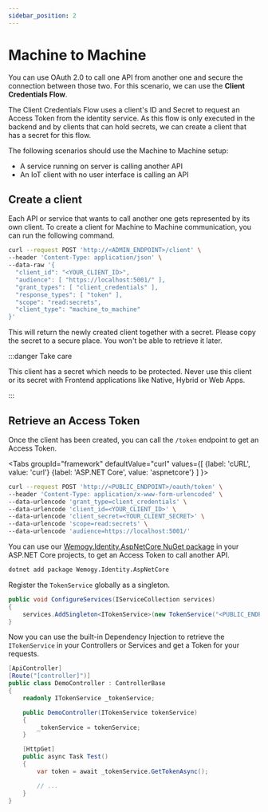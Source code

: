 ```yaml
---
sidebar_position: 2
---
```


# Machine to Machine

You can use OAuth 2.0 to call one API from another one and secure the connection between those two. For this scenario, we can use the **Client Credentials Flow**.

The Client Credentials Flow uses a client's ID and Secret to request an Access Token from the identity service. As this flow is only executed in the backend and by clients that can hold secrets, we can create a client that has a secret for this flow.

The following scenarios should use the Machine to Machine setup:

- A service running on server is calling another API
- An IoT client with no user interface is calling an API

## Create a client

Each API or service that wants to call another one gets represented by its own client. To create a client for Machine to Machine communication, you can run the following command.

```bash
curl --request POST 'http://<ADMIN_ENDPOINT>/client' \
--header 'Content-Type: application/json' \
--data-raw '{
  "client_id": "<YOUR_CLIENT_ID>",
  "audience": [ "https://localhost:5001/" ],
  "grant_types": [ "client_credentials" ],
  "response_types": [ "token" ],
  "scope": "read:secrets",
  "client_type": "machine_to_machine"
}'
```

This will return the newly created client together with a secret. Please copy the secret to a secure place. You won't be able to retrieve it later.

:::danger Take care

This client has a secret which needs to be protected. Never use this client or its secret with Frontend applications like Native, Hybrid or Web Apps.

:::

## Retrieve an Access Token

Once the client has been created, you can call the `/token` endpoint to get an Access Token.

<Tabs
	groupId="framework"
  defaultValue="curl"
  values={[
		{label: 'cURL', value: 'curl'}
    {label: 'ASP.NET Core', value: 'aspnetcore'}
  ]
}>
<TabItem value="curl">

```bash
curl --request POST 'http://<PUBLIC_ENDPOINT>/oauth/token' \
--header 'Content-Type: application/x-www-form-urlencoded' \
--data-urlencode 'grant_type=client_credentials' \
--data-urlencode 'client_id=<YOUR_CLIENT_ID>' \
--data-urlencode 'client_secret=<YOUR_CLIENT_SECRET>' \
--data-urlencode 'scope=read:secrets' \
--data-urlencode 'audience=https://localhost:5001/'
```

</TabItem>
<TabItem value="aspnetcore">

You can use our [Wemogy.Identity.AspNetCore NuGet package](https://github.com/wemogy/identity/packages/674418) in your ASP.NET Core projects, to get an Access Token to call another API.

```bash
dotnet add package Wemogy.Identity.AspNetCore
```

Register the `TokenService` globally as a singleton.

```csharp title="Startup.cs"
public void ConfigureServices(IServiceCollection services)
{
	services.AddSingleton<ITokenService>(new TokenService("<PUBLIC_ENDPOINT>", "<YOUR_CLIENT_ID>", "<YOUR_CLIENT_SECRET>", "<YOUR_SCOPE>", "<YOUR_CLIENT_AUDIENCE>"));
}
```

Now you can use the built-in Dependency Injection to retrieve the `ITokenService` in your Controllers or Services and get a Token for your requests.

```csharp title="DemoController.cs"
[ApiController]
[Route("[controller]")]
public class DemoController : ControllerBase
{
	readonly ITokenService _tokenService;

	public DemoController(ITokenService tokenService)
	{
		_tokenService = tokenService;
	}

	[HttpGet]
	public async Task Test()
	{
		var token = await _tokenService.GetTokenAsync();

		// ...
	}
}
```

</TabItem>
</Tabs>

